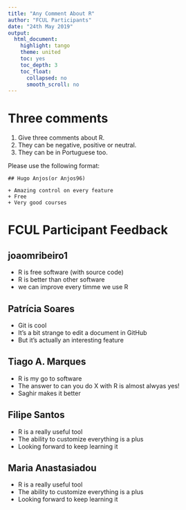 ```yaml
---
title: "Any Comment About R"
author: "FCUL Participants"
date: "24th May 2019"
output:
  html_document:
    highlight: tango
    theme: united
    toc: yes
    toc_depth: 3
    toc_float:
      collapsed: no
      smooth_scroll: no
---
```


# Three comments

1. Give three comments about R. 
2. They can be negative, positive or neutral.
3. They can be in Portuguese too.

Please use the following format:
```
## Hugo Anjos(or Anjos96)

+ Amazing control on every feature
+ Free
+ Very good courses
```
# FCUL Participant Feedback

## joaomribeiro1

+ R is free software (with source code)
+ R is better than other software
+ we can improve every timme we use R

## Patrícia Soares

+ Git is cool
+ It's a bit strange to edit a document in GitHub
+ But it's actually an interesting feature

## Tiago A. Marques

+ R is my go to software
+ The answer to can you do X with R is almost alwyas yes!
+ Saghir makes it better

## Filipe Santos

+ R is a really useful tool
+ The ability to customize everything is a plus
+ Looking forward to keep learning it

## Maria Anastasiadou

+ R is a really useful tool
+ The ability to customize everything is a plus
+ Looking forward to keep learning it
